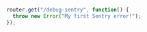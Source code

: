 ```javascript
router.get("/debug-sentry", function() {
  throw new Error("My first Sentry error!");
});
```
